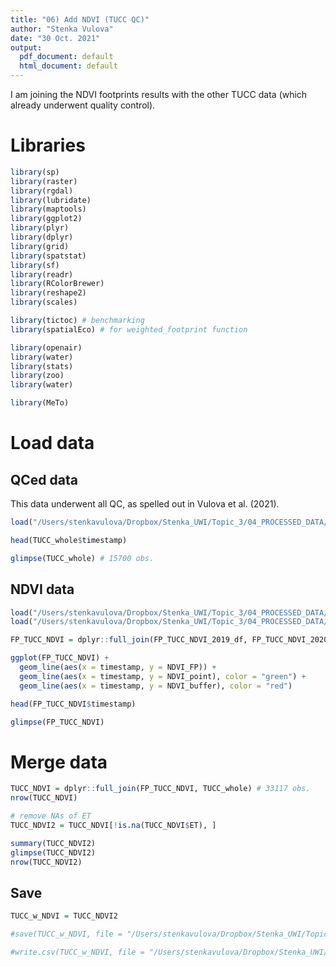 ```yaml
---
title: "06) Add NDVI (TUCC QC)"
author: "Stenka Vulova"
date: "30 Oct. 2021"
output:
  pdf_document: default
  html_document: default
---
```


I am joining the NDVI footprints results with the other TUCC data (which already underwent quality control).

# Libraries 

```r

library(sp)
library(raster)
library(rgdal)
library(lubridate)
library(maptools)
library(ggplot2)
library(plyr)
library(dplyr)
library(grid)
library(spatstat)
library(sf)
library(readr)
library(RColorBrewer)
library(reshape2)
library(scales)

library(tictoc) # benchmarking 
library(spatialEco) # for weighted_footprint function 

library(openair)
library(water)
library(stats)
library(zoo)
library(water)

library(MeTo)

```

# Load data 

## QCed data 

This data underwent all QC, as spelled out in Vulova et al. (2021).

```r

load("/Users/stenkavulova/Dropbox/Stenka_UWI/Topic_3/04_PROCESSED_DATA/20211026_QC/TUCC/05_winddir_QC/TUCC_whole.RData")

head(TUCC_whole$timestamp)

glimpse(TUCC_whole) # 15700 obs. 

```

## NDVI data 

```r

load("/Users/stenkavulova/Dropbox/Stenka_UWI/Topic_3/04_PROCESSED_DATA/20211018_NDVI_ftp/TUCC/2019/FP_TUCC_NDVI_2019.RData")
load("/Users/stenkavulova/Dropbox/Stenka_UWI/Topic_3/04_PROCESSED_DATA/20211018_NDVI_ftp/TUCC/2020/FP_TUCC_NDVI_2020.RData")

FP_TUCC_NDVI = dplyr::full_join(FP_TUCC_NDVI_2019_df, FP_TUCC_NDVI_2020_df)

ggplot(FP_TUCC_NDVI) + 
  geom_line(aes(x = timestamp, y = NDVI_FP)) +
  geom_line(aes(x = timestamp, y = NDVI_point), color = "green") +
  geom_line(aes(x = timestamp, y = NDVI_buffer), color = "red")

head(FP_TUCC_NDVI$timestamp)

glimpse(FP_TUCC_NDVI)

```

# Merge data

```r

TUCC_NDVI = dplyr::full_join(FP_TUCC_NDVI, TUCC_whole) # 33117 obs.
nrow(TUCC_NDVI)

# remove NAs of ET 
TUCC_NDVI2 = TUCC_NDVI[!is.na(TUCC_NDVI$ET), ]

summary(TUCC_NDVI2)
glimpse(TUCC_NDVI2)
nrow(TUCC_NDVI2)

```

## Save 

```r

TUCC_w_NDVI = TUCC_NDVI2

#save(TUCC_w_NDVI, file = "/Users/stenkavulova/Dropbox/Stenka_UWI/Topic_3/04_PROCESSED_DATA/20211026_QC/TUCC/06_add_NDVI/TUCC_w_NDVI.RData")

#write.csv(TUCC_w_NDVI, file = "/Users/stenkavulova/Dropbox/Stenka_UWI/Topic_3/04_PROCESSED_DATA/20211026_QC/TUCC/06_add_NDVI/TUCC_w_NDVI.csv", row.names = FALSE )

```


